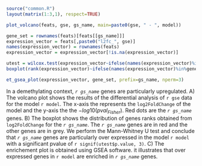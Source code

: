 
```r
source("common.R")
layout(matrix(1:3,1), respect=TRUE)

plot_volcano(feats, gse, gs_name, main=paste0(gse, " - ", model))

gene_set = rownames(feats)[feats[[gs_name]]]
expression_vector = feats[,paste0("l2fc_", gse)]
names(expression_vector) = rownames(feats)
expression_vector = expression_vector[!is.na(expression_vector)]

utest = wilcox.test(expression_vector~ifelse(names(expression_vector)%in%gene_set, gs_name, "others"), las=2)
boxplot(rank(expression_vector)~ifelse(names(expression_vector)%in%gene_set, gs_name, "others"), main=paste0("Mann-Whitney U test (pval=", signif(utest$p.value, 3), ")"), ylab=paste0("rank(log2FoldChange)"), xlab="", col=adjustcolor(c("red", "grey"), alpha.f=.5))  

et_gsea_plot(expression_vector, gene_set, prefix=gs_name, nperm=3)

```


In a demethylating context, *`r gs_name`* genes are particularly upregulated.
A) The volcano plot shows the results of the differential analysis of `r gse` data for the model `r model`. The x-axis the represents the `log2FoldChange` of the model and the y-axis the the $-log10(pval_{Fisher})$. Red dots are the *`r gs_name`* genes.
B) The boxplot shows the distribution of genes ranks obtained from `log2FoldChange` for the *`r gs_name`*. The *`r gs_name`* genes are in red and the other genes are in grey. We perform the Mann-Whitney U test and conclude that *`r gs_name`* genes are particularly over expressed in the model `r model` with a significant pvalue of `r signif(utest$p.value, 3)`.
C) The enrichement plot is obtained using GSEA software. it illustrates that over expressed genes in `r model` are enriched in *`r gs_name`* genes.